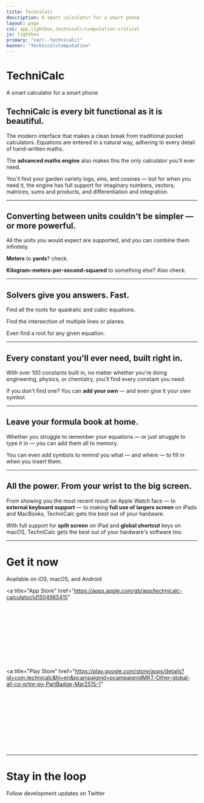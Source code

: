 ```yaml
---
title: TechniCalc
description: A smart calculator for a smart phone
layout: page
css: app,lightbox,technicalc/computation-critical
js: lightbox
primary: "var(--technicalc)"
banner: "TechnicalcComputation"
---
```


<Icon name="technicalc" />

# TechniCalc

<Lead>A smart calculator for a smart phone</Lead>

<LightBox src="/assets/technicalc/trailer.mp4" type="video/mp4" />

<AppPromoImage src="/assets/technicalc/promo.png" />

## TechniCalc is every bit functional as it is beautiful.

The modern interface that makes a clean break from traditional pocket calculators. Equations are entered in a natural way, adhering to every detail of hand-written maths.

The **advanced maths engine** also makes this the only calculator you'll ever need.

You'll find your garden variety logs, sins, and cosines &mdash; but for when you need it, the engine has full support for imaginary numbers, vectors, matrices, sums and products, and differentiation and integration.

---

<AppBlock src="/assets/technicalc/preview-1.png" alt="Unit conversion">

## Converting between units couldn't be simpler &mdash; or more powerful.

All the units you would expect are supported, and you can combine them infinitely.

**Meters** to **yards**? check.

**Kilogram-meters-per-second-squared** to something else? Also check.

</AppBlock>

---

<AppBlock src="/assets/technicalc/preview-2.png" alt="Equation solver" layout="reverse">

## Solvers give you answers. Fast.

Find all the roots for quadratic and cubic equations.

Find the intersection of multiple lines or planes.

Even find a root for any given equation.

</AppBlock>

---

<AppBlock src="/assets/technicalc/preview-3.png" alt="Constants" >

## Every constant you'll ever need, built right in.

With over 100 constants built in, no matter whether you're doing engineering, physics, or chemistry, you'll find every constant you need.

If you don't find one? You can **add your own** &mdash; and even give it your own symbol.

</AppBlock>

---

<AppBlock src="/assets/technicalc/preview-4.png" alt="Equations" layout="reverse" imagePosition="bottom">

## Leave your formula book at home.

Whether you struggle to remember your equations &mdash; or just struggle to type it in &mdash; you can add them all to memory.

You can even add symbols to remind you what &mdash; and where &mdash; to fill in when you insert them.

</AppBlock>

---

<AppBlock src="/assets/technicalc/preview-5.png" alt="iPad" imagePosition="center-contain">

## All the power. From your wrist to the big screen.

From showing you the most recent result on Apple Watch face &mdash; to **external keyboard support** &mdash; to making **full use of largers screen** on iPads and MacBooks, TechniCalc gets the best out of your hardware.

With full support for **split screen** on iPad and **global shortcut** keys on macOS, TechniCalc gets the best out of your hardware's software too.

</AppBlock>

---

<div className="side-by-side">

<div className="side-by-side__item">

# Get it now

<Lead>Available on iOS, macOS, and Android</Lead>

<div className="center-icons">

<a
  title="App Store"
  href="https://apps.apple.com/gb/app/technicalc-calculator/id1504965415"
>
  <Svg src="/assets/vendor/app-store.svg" />
</a>

<a
  title="Play Store"
  href="https://play.google.com/store/apps/details?id=com.technicalc&hl=en&pcampaignid=pcampaignidMKT-Other-global-all-co-prtnr-py-PartBadge-Mar2515-1"
>
  <Svg src="/assets/vendor/google-play.svg" />
</a>

</div>

</div>

---

<div className="side-by-side__item">

# Stay in the loop

<Lead>Follow development updates on Twitter</Lead>

<div className="center-icons">

<a title="Twitter" href="https://twitter.com/technicalcapp">
  <Svg
    src="/assets/vendor/twitter.svg"
    fill={`var(${cssVariable("--primary")})`}
    width="54"
    height="54"
  />
</a>

</div>

</div>

</div>

<LegalLinks />
